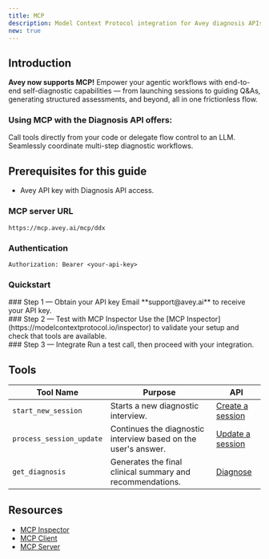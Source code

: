 ```yaml
---
title: MCP
description: Model Context Protocol integration for Avey diagnosis APIs
new: true
---
```


## Introduction
**Avey now supports MCP!** 
Empower your agentic workflows with end-to-end self-diagnostic capabilities — from launching sessions to guiding Q&As, generating structured assessments, and beyond, all in one frictionless flow.
### Using MCP with the Diagnosis API offers:
<Cards className="grid grid-cols-2">

  <Card title="Flexible workflows" >
    Call tools directly from your code or delegate flow control to an LLM.
  </Card>
<Card title="Built-in orchestration">
Seamlessly coordinate multi-step diagnostic workflows.
</Card>
</Cards>

## Prerequisites for this guide

- Avey API key with Diagnosis API access.



### MCP server URL
```http
https://mcp.avey.ai/mcp/ddx
```

### Authentication

```http
Authorization: Bearer <your-api-key>
```

### Quickstart

<div className="fd-steps">
  <div className="fd-step">
    <div className="fd-step-content">
### Step 1 — Obtain your API key
Email **support@avey.ai** to receive your API key.
    </div> 
  </div>
  <div className="fd-step">
    <div className="fd-step-content">
### Step 2 — Test with MCP Inspector
    Use the [MCP Inspector](https://modelcontextprotocol.io/inspector) to validate your setup and check that tools are available.
    </div> 
  </div>
  <div className="fd-step">
    <div className="fd-step-content">
### Step 3 — Integrate  
Run a test call, then proceed with your integration.
    </div> 
  </div>
</div>



## Tools

| Tool Name | Purpose | API  |
|-----------|---------|---------------------|
| `start_new_session` | Starts a new diagnostic interview. | [Create a session](./create_session.mdx) |
| `process_session_update` | Continues the diagnostic interview based on the user's answer. | [Update a session](./update_session.mdx) |
| `get_diagnosis` | Generates the final clinical summary and recommendations. | [Diagnose](./diagnose) |

## Resources

- [MCP Inspector](https://modelcontextprotocol.io/inspector)
- [MCP Client](https://modelcontextprotocol.io/quickstart/client)
- [MCP Server](https://modelcontextprotocol.io/quickstart/server)




